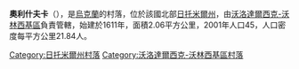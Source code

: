 {{coord|50|35|31|N|28|36|23|E|scale:30000|display=title}}

'''奧利什夫卡'''（{{lang-uk|Олішівка}}），是[[烏克蘭|烏克蘭]]的村落，位於該國北部[[日托米爾州|日托米爾州]]，由[[沃洛達爾西克-沃林西基區|沃洛達爾西克-沃林西基區]]負責管轄，始建於1611年，面積2.06平方公里，2001年人口45，人口密度每平方公里21.84人。

{{DEFAULTSORT:Олішівка}}
[[Category:日托米爾州村落|Category:日托米爾州村落]]
[[Category:沃洛達爾西克-沃林西基區村落|Category:沃洛達爾西克-沃林西基區村落]]


{{Zhytomyr-geo-stub}}